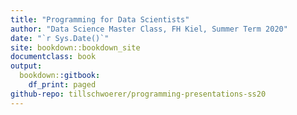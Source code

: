 ```yaml
---
title: "Programming for Data Scientists"
author: "Data Science Master Class, FH Kiel, Summer Term 2020"
date: "`r Sys.Date()`"
site: bookdown::bookdown_site
documentclass: book
output:
  bookdown::gitbook:
    df_print: paged
github-repo: tillschwoerer/programming-presentations-ss20
---
```

